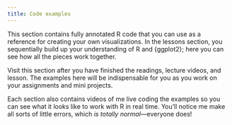```yaml
---
title: Code examples
---
```


This section contains fully annotated R code that you can use as a reference for creating your own visualizations. In the lessons section, you sequentially build up your understanding of R and {ggplot2}; here you can see how all the pieces work together. 

Visit this section after you have finished the readings, lecture videos, and lesson. The examples here will be indispensable for you as you work on your assignments and mini projects.

Each section also contains videos of me live coding the examples so you can see what it looks like to work with R in real time. You'll notice me make all sorts of little errors, which *is totally normal*—everyone does!
